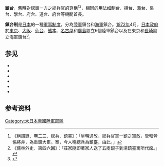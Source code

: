 {{Expand language|1=ja|time=2021-03-15T22:05:06+00:00}}
'''鎮台'''，舊時對總鎮一方之總兵官的尊稱<ref>《稱謂錄．卷二三．總兵．鎮臺》：「皇朝通攷，總兵官掌一鎮之軍政，管轄營協將弁，為重鎮大臣。案，今人稱總兵為鎮臺，由此。」</ref><ref>《儒林外史．第四六回》：「莊家隨即著家人送了五兩銀子到湯鎮臺寓所代席。」</ref>，相同的用法如制台、撫台、藩台、臬台、學台、府台、道台、府台等機關首長。

'''鎮台制'''是[[日本|日本]]的一種[[軍事制度|軍事制度]]，分為[[陆军|陸軍]]鎮台和[[海军|海軍]]鎮台。[[1872年|1872年]]4月，[[大日本帝国|日本政府]]於[[东京|東京]]、[[大阪市|大阪]]、[[仙台市|仙台]]、[[熊本縣|熊本]]、[[名古屋市|名古屋]]和[[廣島縣|廣島]]設立6個陸軍鎮台以及在東京和[[長崎|長崎]]設立海軍鎮台</big><ref>{{Cite book|title=日本近代史|last=林|first=明德|publisher=三民書局|year=2006/09/01|isbn=9789571446295|location=台灣|pages=384}}</ref>。

== 参见 ==
*{{tsl|ja|東京鎮台}}
*{{tsl|ja|大阪鎮台}}
*{{tsl|ja|仙台鎮台}}
*{{tsl|ja|熊本鎮台}}
*{{tsl|ja|名古屋鎮台}}
*{{tsl|ja|広島鎮台}}

== 参考资料 ==
{{reflist}}

[[Category:大日本帝國陸軍部隊|Category:大日本帝國陸軍部隊]]